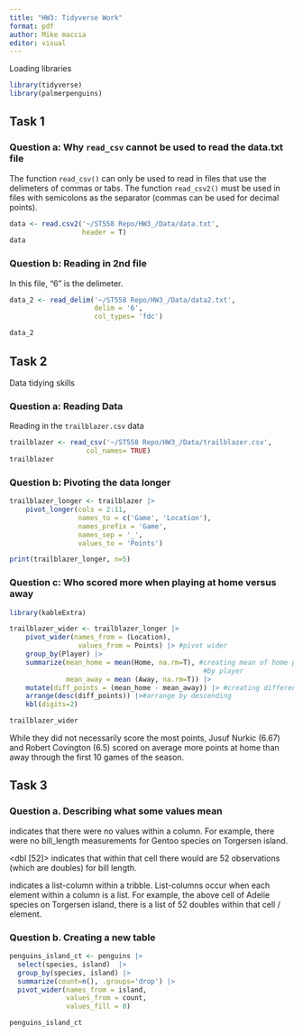 ```yaml
---
title: "HW3: Tidyverse Work"
format: pdf
author: Mike maccia
editor: visual
---
```


Loading libraries

```r
library(tidyverse)
library(palmerpenguins)
```

## Task 1

### Question a: Why `read_csv` cannot be used to read the data.txt file

The function `read_csv()` can only be used to read in files that use the delimeters of commas or tabs. The function `read_csv2()` must be used in files with semicolons as the separator (commas can be used for decimal points).

```r
data <- read.csv2('~/ST558 Repo/HW3_/Data/data.txt',
                  header = T)
data
```

### Question b: Reading in 2nd file

In this file, "6" is the delimeter.

```r
data_2 <- read_delim('~/ST558 Repo/HW3_/Data/data2.txt',
                     delim = '6',
                     col_types= 'fdc')

data_2
```

## Task 2

Data tidying skills

### Question a: Reading Data

Reading in the `trailblazer.csv` data

```r
trailblazer <- read_csv('~/ST558 Repo/HW3_/Data/trailblazer.csv',
                   col_names= TRUE)
trailblazer
```


### Question b: Pivoting the data longer

```r
trailblazer_longer <- trailblazer |> 
    pivot_longer(cols = 2:11,
                 names_to = c('Game', 'Location'),
                 names_prefix = 'Game',
                 names_sep = '_',
                 values_to = 'Points') 

print(trailblazer_longer, n=5)
```

### Question c: Who scored more when playing at home versus away

```r
library(kableExtra)

trailblazer_wider <- trailblazer_longer |> 
    pivot_wider(names_from = (Location),
                 values_from = Points) |> #pivot wider
    group_by(Player) |>  
    summarize(mean_home = mean(Home, na.rm=T), #creating mean of home points/away points 
                                                #by player
              mean_away = mean (Away, na.rm=T)) |> 
    mutate(diff_points = (mean_home - mean_away)) |> #creating different in means
    arrange(desc(diff_points)) |>#arrange by descending
    kbl(digits=2)

trailblazer_wider
```


While they did not necessarily score the most points, Jusuf Nurkic (6.67) and Robert Covington (6.5) scored on average more points at home than away through the first 10 games of the season.

## Task 3

### Question a. Describing what some values mean

<NULL> indicates that there were no values within a column. For example, there were no bill_length measurements for Gentoo species on Torgersen island.

\<dbl \[52\]\> indicates that within that cell there would are 52 observations (which are doubles) for bill length.

<list> indicates a list-column within a tribble. List-columns occur when each element within a column is a list. For example, the above cell of Adelie species on Torgersen island, there is a list of 52 doubles within that cell / element.

### Question b. Creating a new table

```r
penguins_island_ct <- penguins |> 
  select(species, island)  |> 
  group_by(species, island) |> 
  summarize(count=n(), .groups='drop') |> 
  pivot_wider(names_from = island,
              values_from = count,
              values_fill = 0)

penguins_island_ct
```

